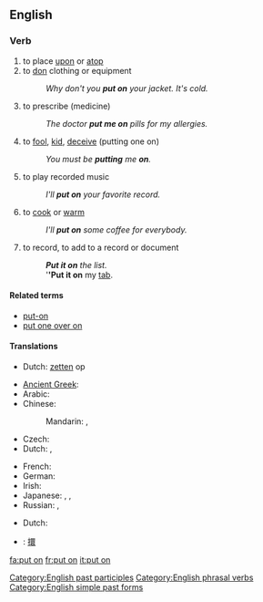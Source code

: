 ==English==

===Verb===
{{en-verb|inf=to [[put]] [[on]]|puts on|putting on|put on}}

# to place [[upon]] or [[atop]]
# to [[don]] clothing or equipment
#: ''Why don't you '''put on''' your jacket. It's cold.''
# {{idiom}} to prescribe (medicine)
#: ''The doctor '''put me on''' pills for my allergies.''
# {{idiom}} to [[fool]], [[kid]], [[deceive]] (putting one on)
#: ''You must be '''putting''' me '''on'''.''
# {{idiom}} to play recorded music
#: ''I'll '''put on''' your favorite record.''
# to [[cook]] or [[warm]]
#: ''I'll '''put on''' some coffee for everybody.''
# to record, to add to a record or document
#: '''''Put it on''' the list.''
#: '''''Put it on''' my [[tab]].

====Related terms====
* [[put-on]]
* [[put one over on]]

====Translations====
{{trans-top|to place upon}}
* Dutch: [[zetten]] op
{{trans-mid}}
{{trans-bottom}}

{{trans-top|to don clothing}}
* [[Ancient Greek]]: {{tø|grc|ἕννυμι|tr=hennumi|sc=polytonic}}
* Arabic: {{t|ar|لبس|tr=lábisa|sc=Arab}}
* Chinese:
*: Mandarin: {{t|zh|穿上|tr=chuānshang|sc=Hani}},  {{t|zh|穿|tr=chuān|sc=Hani}}
* Czech: {{t-|cs|obléct}}
* Dutch: {{t+|nl|aantrekken}}, {{t+|nl|aandoen}}
{{trans-mid}}
* French: {{t|fr|mettre}}
* German: {{t+|de|anziehen}}
* Irish: {{t-|ga|cuir ar|xs=Irish}}
* Japanese: {{t|ja|着る|tr=きる, kiru|sc=Jpan}},  {{t|ja|着く|tr=はく, haku|sc=Jpan}},  {{t|ja|被る|tr=かぶる, kaburu|sc=Jpan}}
* Russian: {{qualifier|imperfective}} {{t|ru|надевать|tr=nadevát'|sc=Cyrl}},  {{qualifier|perfective}} {{t|ru|надеть|tr=nadét'|sc=Cyrl}}
{{trans-bottom}}

{{trans-top|to play recorded music}}
* Dutch: {{t-|nl|opzetten}}
{{trans-mid}}
{{trans-bottom}}

{{checktrans-top}}
* {{ttbc|CJKV Characters}}: [[擐]]
{{trans-bottom}}

[[Category:English past participles]]
[[Category:English phrasal verbs]]
[[Category:English simple past forms]]

[[fa:put on]]
[[fr:put on]]
[[it:put on]]